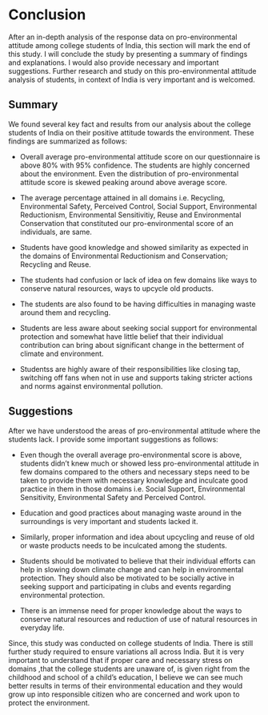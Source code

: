 # Conclusion

After an in-depth analysis of the response data on pro-environmental attitude among college students of India, this section will mark the end of this study. I will conclude the study by presenting a summary of findings and explanations. I would also provide necessary and important suggestions. Further research and study on this pro-environmental attitude analysis of students, in context of India is very important and is welcomed.

## Summary

We found several key fact and results from our analysis about the college students of India on their positive attitude towards the environment. These findings are summarized as follows:

-   Overall average pro-environmental attitude score on our questionnaire is above 80% with 95% confidence. The students are highly concerned about the environment. Even the distribution of pro-environmental attitude score is skewed peaking around above average score.

-   The average percentage attained in all domains i.e. Recycling, Environmental Safety, Perceived Control, Social Support, Environmental Reductionism, Environmental Sensitivitiy, Reuse and Environmental Conservation that constituted our pro-environmental score of an individuals, are same.

-   Students have good knowledge and showed similarity as expected in the domains of Environmental Reductionism and Conservation; Recycling and Reuse.

-   The students had confusion or lack of idea on few domains like ways to conserve natural resources, ways to upcycle old products.

-   The students are also found to be having difficulties in managing waste around them and recycling.

-   Students are less aware about seeking social support for environmental protection and somewhat have little belief that their individual contribution can bring about significant change in the betterment of climate and environment.

-   Studentss are highly aware of their responsibilities like closing tap, switching off fans when not in use and supports taking stricter actions and norms against environmental pollution.

## Suggestions

After we have understood the areas of pro-environmental attitude where the students lack. I provide some important suggestions as follows:

-   Even though the overall average pro-environmental score is above, students didn't knew much or showed less pro-environmental attitude in few domains compared to the others and necessary steps need to be taken to provide them with necessary knowledge and inculcate good practice in them in those domains i.e. Social Support, Environmental Sensitivity, Environmental Safety and Perceived Control.

-   Education and good practices about managing waste around in the surroundings is very important and students lacked it.

-   Similarly, proper information and idea about upcycling and reuse of old or waste products needs to be inculcated among the students.

-   Students should be motivated to believe that their individual efforts can help in slowing down climate change and can help in environmental protection. They should also be motivated to be socially active in seeking support and participating in clubs and events regarding environmental protection.

```{=html}
<!-- -->
```
-   There is an immense need for proper knowledge about the ways to conserve natural resources and reduction of use of natural resources in everyday life.

Since, this study was conducted on college students of India. There is still further study required to ensure variations all across India. But it is very important to understand that if proper care and necessary stress on domains ,that the college students are unaware of, is given right from the childhood and school of a child's education, I believe we can see much better results in terms of their environmental education and they would grow up into responsible citizen who are concerned and work upon to protect the environment.
